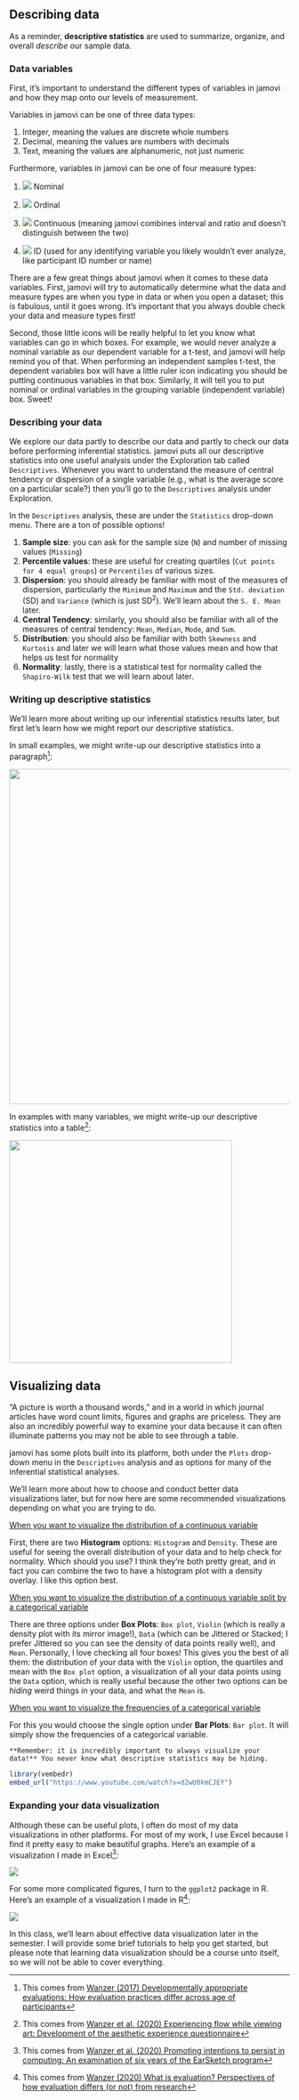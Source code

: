 ## Describing data

As a reminder, **descriptive statistics** are used to summarize, organize, and overall *describe* our sample data.

### Data variables

First, it's important to understand the different types of variables in jamovi and how they map onto our levels of measurement.

Variables in jamovi can be one of three data types:

1.  Integer, meaning the values are discrete whole numbers
2.  Decimal, meaning the values are numbers with decimals
3.  Text, meaning the values are alphanumeric, not just numeric

Furthermore, variables in jamovi can be one of four measure types:

1.  ![](images/03-jamovi/variable-nominal.png) Nominal

2.  ![](images/03-jamovi/variable-ordinal.png) Ordinal

3.  ![](images/03-jamovi/variable-continuous.png) Continuous (meaning jamovi combines interval and ratio and doesn't distinguish between the two)

4.  ![](images/03-jamovi/variable-id.png) ID (used for any identifying variable you likely wouldn't ever analyze, like participant ID number or name)

There are a few great things about jamovi when it comes to these data variables. First, jamovi will try to automatically determine what the data and measure types are when you type in data or when you open a dataset; this is fabulous, until it goes wrong. It's important that you always double check your data and measure types first!

Second, those little icons will be really helpful to let you know what variables can go in which boxes. For example, we would never analyze a nominal variable as our dependent variable for a t-test, and jamovi will help remind you of that. When performing an independent samples t-test, the dependent variables box will have a little ruler icon indicating you should be putting continuous variables in that box. Similarly, it will tell you to put nominal or ordinal variables in the grouping variable (independent variable) box. Sweet!

### Describing your data

We explore our data partly to describe our data and partly to check our data before performing inferential statistics. jamovi puts all our descriptive statistics into one useful analysis under the Exploration tab called `Descriptives`. Whenever you want to understand the measure of central tendency or dispersion of a single variable (e.g., what is the average score on a particular scale?) then you'll go to the `Descriptives` analysis under Exploration.

In the `Descriptives` analysis, these are under the `Statistics` drop-down menu. There are a ton of possible options!

1.  **Sample size**: you can ask for the sample size (`N`) and number of missing values (`Missing`)
2.  **Percentile values**: these are useful for creating quartiles (`Cut points for 4 equal groups`) or `Percentiles` of various sizes.
3.  **Dispersion**: you should already be familiar with most of the measures of dispersion, particularly the `Minimum` and `Maximum` and the `Std. deviation` (SD) and `Variance` (which is just SD^2^). We'll learn about the `S. E. Mean` later.
4.  **Central Tendency**: similarly, you should also be familiar with all of the measures of central tendency: `Mean`, `Median`, `Mode`, and `Sum`.
5.  **Distribution**: you should also be familiar with both `Skewness` and `Kurtosis` and later we will learn what those values mean and how that helps us test for normality
6.  **Normality**: lastly, there is a statistical test for normality called the `Shapiro-Wilk` test that we will learn about later.

### Writing up descriptive statistics

We'll learn more about writing up our inferential statistics results later, but first let's learn how we might report our descriptive statistics.

In small examples, we might write-up our descriptive statistics into a paragraph[^descriptive-statistics-1]:

[^descriptive-statistics-1]: This comes from [Wanzer (2017) Developmentally appropriate evaluations: How evaluation practices differ across age of participants](https://thesiscommons.org/bk57d/)

![](images/02-stats-foundations/example1.png){width="602"}

In examples with many variables, we might write-up our descriptive statistics into a table[^descriptive-statistics-2]:

[^descriptive-statistics-2]: This comes from [Wanzer et al. (2020) Experiencing flow while viewing art: Development of the aesthetic experience questionnaire](https://psycnet.apa.org/record/2018-49650-001)

![](images/02-stats-foundations/example2.png){width="400"}

## Visualizing data

"A picture is worth a thousand words," and in a world in which journal articles have word count limits, figures and graphs are priceless. They are also an incredibly powerful way to examine your data because it can often illuminate patterns you may not be able to see through a table.

jamovi has some plots built into its platform, both under the `Plots` drop-down menu in the `Descriptives` analysis and as options for many of the inferential statistical analyses.

We'll learn more about how to choose and conduct better data visualizations later, but for now here are some recommended visualizations depending on what you are trying to do.

[When you want to visualize the distribution of a continuous variable]{.ul}

First, there are two **Histogram** options: `Histogram` and `Density`. These are useful for seeing the overall distribution of your data and to help check for normality. Which should you use? I think they're both pretty great, and in fact you can combine the two to have a histogram plot with a density overlay. I like this option best.

[When you want to visualize the distribution of a continuous variable split by a categorical variable]{.ul}

There are three options under **Box Plots**: `Box plot`, `Violin` (which is really a density plot with its mirror image!), `Data` (which can be Jittered or Stacked; I prefer Jittered so you can see the density of data points really well), and `Mean`. Personally, I love checking all four boxes! This gives you the best of all them: the distribution of your data with the `Violin` option, the quartiles and mean with the `Box plot` option, a visualization of all your data points using the `Data` option, which is really useful because the other two options can be *hiding* weird things in your data, and what the `Mean` is.

[When you want to visualize the frequencies of a categorical variable]{.ul}

For this you would choose the single option under **Bar Plots**: `Bar plot`. It will simply show the frequencies of a categorical variable.

``` block

**Remember: it is incredibly important to always visualize your data!** You never know what descriptive statistics may be hiding.

```

```r
library(vembedr)
embed_url("https://www.youtube.com/watch?v=d2wU0kmCJEY")
```

### Expanding your data visualization

Although these can be useful plots, I often do most of my data visualizations in other platforms. For most of my work, I use Excel because I find it pretty easy to make beautiful graphs. Here's an example of a visualization I made in Excel[^descriptive-statistics-3]:

[^descriptive-statistics-3]: This comes from [Wanzer et al. (2020) Promoting intentions to persist in computing: An examination of six years of the EarSketch program](https://doi.org/10.1080/08993408.2020.1714313)

![](images/02-stats-foundations/example3.png)

For some more complicated figures, I turn to the `ggplot2` package in R. Here's an example of a visualization I made in R[^descriptive-statistics-4]:

[^descriptive-statistics-4]: This comes from [Wanzer (2020) What is evaluation? Perspectives of how evaluation differs (or not) from research](https://journals.sagepub.com/doi/10.1177/1098214020920710)

![](images/02-stats-foundations/example4.png)

In this class, we'll learn about effective data visualization later in the semester. I will provide some brief tutorials to help you get started, but please note that learning data visualization should be a course unto itself, so we will not be able to cover everything.
